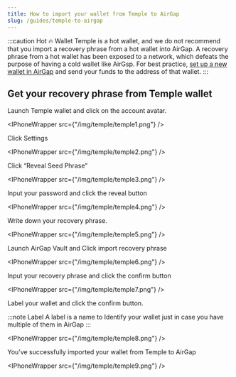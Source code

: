 ```yaml
---
title: How to import your wallet from Temple to AirGap
slug: /guides/temple-to-airgap
---
```



:::caution Hot 🔥 Wallet
Temple is a hot wallet, and we do not recommend that you import a recovery phrase from a hot wallet into AirGap. A recovery phrase from a hot wallet has been exposed to a network, which defeats the purpose of having a cold wallet like AirGsp.
For best practice, [set up a new wallet in AirGap](https://support.airgap.it/guides/step-by-step-guide) and send your funds to the address of that wallet.
:::

## Get your recovery phrase from Temple wallet

Launch Temple wallet and click on the account avatar.

<IPhoneWrapper src={"/img/temple/temple1.png"} />

Click Settings

<IPhoneWrapper src={"/img/temple/temple2.png"} />

Click “Reveal Seed Phrase”

<IPhoneWrapper src={"/img/temple/temple3.png"} />

Input your password and click the reveal button

<IPhoneWrapper src={"/img/temple/temple4.png"} />

Write down your recovery phrase.

<IPhoneWrapper src={"/img/temple/temple5.png"} />

Launch AirGap Vault and Click import recovery phrase

<IPhoneWrapper src={"/img/temple/temple6.png"} />

Input your recovery phrase and click the confirm button

<IPhoneWrapper src={"/img/temple/temple7.png"} />

Label your wallet and click the confirm button.

:::note Label
A label is a name to Identify your wallet just in case you have multiple of them in AirGap
:::

<IPhoneWrapper src={"/img/temple/temple8.png"} />

You’ve successfully imported your wallet from Temple to AirGap

<IPhoneWrapper src={"/img/temple/temple9.png"} />
